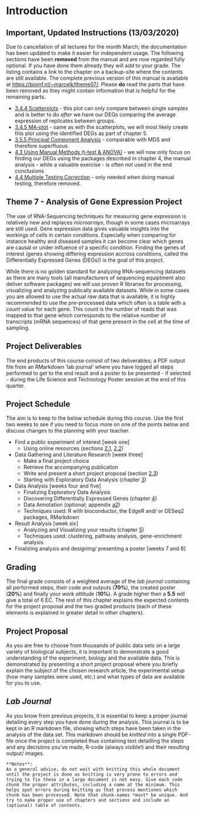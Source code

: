 # Introduction {#chapter-1}

## Important, Updated Instructions (13/03/2020)

Due to cancellation of all lectures for the month March; the documentation has been updated to make it easier for independent usage. The following sections have been **removed** from the manual and are now regarded fully optional. If you have done them already they will add to your grade. The listing contains a link to the chapter on a backup-site where the contents are still available. The complete previous version of this manual is available at [https://bioinf.nl/~marcelk/theme07/](https://bioinf.nl/~marcelk/theme07/). Please **do** read the parts that have been removed as they might contain information that is helpful for the remaining parts.

* [3.4.4 Scatterplots](https://bioinf.nl/~marcelk/theme07/chapter-3.html#eda_scatter_plot) - this plot can only compare between single samples and is better to do *after* we have our DEGs comparing the average expression of replicates between groups.
* [3.4.5 MA-plot](https://bioinf.nl/~marcelk/theme07/chapter-3.html#MA_plot) - same as with the scatterplots, we will most likely create this plot using the identified DEGs as part of chapter 5.
* [3.5.5 Principal Component Analysis](https://bioinf.nl/~marcelk/theme07/chapter-3.html#eda_pca) - comparable with MDS and therefore superfluous
* [4.3 Using Manual Methods (t-test & ANOVA)](https://bioinf.nl/~marcelk/theme07/chapter-4.html#deg-manual) - we will now only focus on finding our DEGs using the packages described in chapter 4, the manual analysis - while a valuable exercise - is often not used in the end conclusions
* [4.4 Multiple Testing Correction](https://bioinf.nl/~marcelk/theme07/chapter-4.html#deg-mtc) - only needed when doing manual testing, therefore removed.

## Theme 7 - Analysis of Gene Expression Project

The use of RNA-Sequencing techniques for measuring gene expression is relatively new and replaces *microarrays*, though in some cases microarrays are still used. Gene expression data gives valuable insights into the workings of cells in certain conditions. Especially when comparing for instance healthy and diseased samples it can become clear which genes are causal or under influence of a specific condition. Finding the genes of interest (genes showing differing expression accross conditions, called the Differentially Expressed Genes (DEGs)) is the goal of this project.

While there is no golden standard for analyzing RNA-sequencing datasets as there are many tools (all manufacturers of sequencing equiptment also deliver software packages) we will use proven R libraries for processing, visualizing and analyzing publically available datasets. While in some cases you are allowed to use the actual *raw* data that is available, it is highly recommended to use the pre-processed data which often is a table with a *count* value for each gene. This count is the number of reads that was mapped to that gene which corresponds to the relative number of transcripts (mRNA sequences) of that gene present in the cell at the time of sampling.

## Project Deliverables

The end products of this course consist of two deliverables; a PDF output file from an RMarkdown 'lab journal' where you have logged all steps performed to get to the end result and a poster to be presented - if selected - during the Life Science and Technology Poster session at the end of this quarter.

## Project Schedule

The aim is to keep to the below schedule during this course. Use the first two weeks to see if you need to focus more on one of the points below and discuss changes to the planning with your teacher.

* Find a public experiment of interest [week one]
    + Using online resources (sections [2.1](#finding-public-data), [2.2](#ncbi-geo))
* Data Gathering and Literature Research [week three]
    + Make a final project choice
    + Retrieve the accompanying publication
    + Write and present a short project proposal (section [2.3](#project-proposal_ch2))
    + Starting with Exploratory Data Analysis (chapter [3](#chapter-3))
* Data Analysis [weeks four and five]
    + Finalizing Exploratory Data Analysis
    + Discovering Differentially Expressed Genes (chapter [4](#chapter-4))
    + Data Annotation (optional; appendix [a2](#a2-annotation))
    + Techniques used: R with bioconductor, the EdgeR and/ or DESeq2 packages, RMarkdown
* Result Analysis [week six]
    + Analyzing and Visualizing your results (chapter [5](#chapter-5))
    + Techniques used: clustering, pathway analysis, gene-enrichment analysis
* Finalizing analysis and designing/ presenting a poster [weeks 7 and 8]

## Grading {#grading}

The final grade consists of a weighted average of the *lab journal* containing all performed steps, their code and outputs (**70%**), the created poster (**20%**) and finally your *work attitude* (**10%**). A grade higher then a **5.5** will give a total of 6 EC. The rest of this chapter explains the expected contents for the project proposal and the two graded products (each of these elements is explained in greater detail in other chapters).

## Project Proposal

As you are free to choose from thousands of public data sets on a large variety of biological subjects, it is important to demonstrate a good understanding of the experiment, biology and the available data. This is demonstrated by presenting a short project proposal where you briefly explain the subject of the chosen research article, the experimental setup (how many samples were used, etc.) and what types of data are available for you to use.

## *Lab Journal*

As you know from previous projects, it is essential to keep a proper journal detailing every step you have done during the analysis. This journal is to be kept in an R markdown file, showing which steps have been taken in the analysis of the data set. This markdown should be *knitted* into a single PDF-file once the project is completed thus containing text detailling the steps and any decisions you've made, R-code (always visible!) and their resulting output/ images. 

```block
**Notes**:
As a general advice; do not wait with knitting this whole document until the project is done as knitting is very prone to errors and trying to fix these in a large document is not easy. Give each code chunk the proper attributes, including a name at the minimum. This helps spot errors during knitting as that process mentiones which chunk has been processed. Note that chunk-names *must* be unique. And try to make proper use of chapters and sections and include an (optional) table of contents.
```